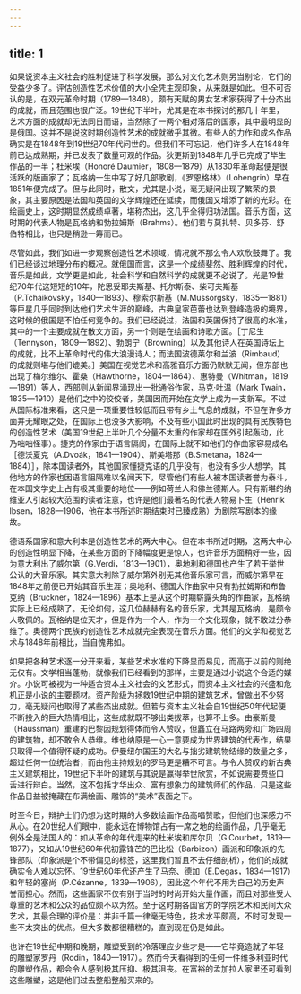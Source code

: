 ```yaml
---
---
---
```

title: 1
---




如果说资本主义社会的胜利促进了科学发展，那么对文化艺术则另当别论，它们的受益少多了。评估创造性艺术价值的大小全凭主观印象，从来就是如此。但不可否认的是，在双元革命时期（1789—1848），颇有天赋的男女艺术家获得了十分杰出的成就，而且范围也很广泛。19世纪下半叶，尤其是在本书探讨的那几十年里，艺术方面的成就却无法同日而语，当然除了一两个相对落后的国家，其中最明显的是俄国。这并不是说这时期创造性艺术的成就微乎其微。有些人的力作和成名作品确实是在1848年到19世纪70年代问世的。但我们不可忘记，他们许多人在1848年前已达成熟期，并已发表了数量可观的作品。狄更斯到1848年几乎已完成了毕生作品的一半；杜米埃（Honoré Daumier，1808—1879）从1830年革命起便是很活跃的版画家了；瓦格纳一生中写了好几部歌剧，《罗恩格林》（Lohengrin）早在1851年便完成了。但与此同时，散文，尤其是小说，毫无疑问出现了繁荣的景象，其主要原因是法国和英国的文学辉煌还在延续，而俄国又增添了新的光彩。在绘画史上，这时期显然成绩卓著，堪称杰出，这几乎全得归功法国。音乐方面，这时期的代表人物是瓦格纳和勃拉姆斯（Brahms）。他们若与莫扎特、贝多芬、舒伯特相比，也只是稍逊一筹而已。

尽管如此，我们如进一步观察创造性艺术领域，情况就不那么令人欢欣鼓舞了。我们已经谈过地理分布的概况。就俄国而言，这是一个成绩斐然、胜利辉煌的时代，音乐是如此，文学更是如此，社会科学和自然科学的成就更不必说了。光是19世纪70年代这短短的10年，陀思妥耶夫斯基、托尔斯泰、柴可夫斯基（P.Tchaikovsky，1840—1893）、穆索尔斯基（M.Mussorgsky，1835—1881）等巨星几乎同时到达他们艺术生涯的巅峰，古典皇家芭蕾也达到登峰造极的境界，这时候的俄国是不怕任何竞争的。我们已经说过，法国和英国保持了很高的水准，其中的一个主要成就在散文方面，另一个则是在绘画和诗歌方面。［丁尼生（Tennyson，1809—1892）、勃朗宁（Browning）以及其他诗人在英国诗坛上的成就，比不上革命时代的伟大浪漫诗人；而法国波德莱尔和兰波（Rimbaud）的成就则堪与他们媲美。］美国在视觉艺术和高雅音乐方面仍默默无闻，但东部也出现了梅尔维尔、霍桑（Hawthorne，1804—1864）、惠特曼（Whitman，1819—1891）等人，西部则从新闻界涌现出一批通俗作家，马克·吐温（Mark Twain，1835—1910）是他们之中的佼佼者，美国因而开始在文学上成为一支新军。不过从国际标准来看，这只是一项重要性较低而且带有乡土气息的成就，不但在许多方面并无耀眼之处，在国际上也没多大影响，不及有些小国此时出现的具有民族特色的创造性艺术（美国19世纪上半叶几个分量不太重的作家却在国外引起轰动，此乃咄咄怪事）。捷克的作家由于语言隔阂，在国际上就不如他们的作曲家容易成名［德沃夏克（A.Dvoák，1841—1904）、斯美塔那（B.Smetana，1824—1884）］，除本国读者外，其他国家懂捷克语的几乎没有，也没有多少人想学。其他地方的作家也因语言阻隔难以名闻天下，尽管他们有些人被本国读者誉为泰斗，在本国文学史上占有极其重要的地位——例如荷兰人和佛兰德斯人。只有斯堪的纳维亚人引起较大范围的读者注意，也许是他们最著名的代表人物易卜生（Henrik Ibsen，1828—1906，他在本书所述时期结束时已臻成熟）为剧院写剧本的缘故。

德语系国家和意大利本是创造性艺术的两大中心。但在本书所述时期，这两大中心的创造性明显下降，在某些方面的下降幅度更是惊人，也许音乐方面稍好一些，因为意大利出了威尔第（G.Verdi，1813—1901），奥地利和德国也产生了若干举世公认的大音乐家。其实意大利除了威尔第外别无其他音乐家可言，而威尔第早在1848年之前便已开始其音乐生涯；奥地利、德国大作曲家中只有勃拉姆斯和布鲁克纳（Bruckner，1824—1896）基本上是从这个时期崭露头角的作曲家，瓦格纳实际上已经成熟了。无论如何，这几位赫赫有名的音乐家，尤其是瓦格纳，是颇令人敬佩的。瓦格纳是位天才，但是作为一个人，作为一个文化现象，就不敢过分恭维了。奥德两个民族的创造性艺术成就完全表现在音乐方面。他们的文学和视觉艺术与1848年前相比，当自愧弗如。

如果把各种艺术逐一分开来看，某些艺术水准的下降显而易见，而高于以前的则绝无仅有。文学相当蓬勃，就像我们已经看到的那样，主要是通过小说这个合适的媒介。小说可被视为一种适合资本主义社会的文艺形式，而资本主义社会的兴盛和危机正是小说的主要题材。资产阶级为拯救19世纪中期的建筑艺术，曾做出不少努力，毫无疑问也取得了某些杰出成就。但若与资本主义社会自19世纪50年代起便不断投入的巨大热情相比，这些成就既不够出类拔萃，也算不上多。由豪斯曼（Haussman）重建的巴黎因规划得体而令人赞叹，但矗立在马路两旁和广场四周的建筑物，却不敢令人恭维。维也纳原是一心一意要成为世界建筑的代表作，结果只取得一个值得怀疑的成功。伊曼纽尔国王的大名与拙劣建筑物结缘的数量之多，超过任何一位统治者，而由他主持规划的罗马更是糟不可言。与令人赞叹的新古典主义建筑相比，19世纪下半叶的建筑与其说是赢得举世欣赏，不如说需要费些口舌进行辩白。当然，这不包括才华出众、富有想象力的建筑师们的作品，只是这些作品日益被掩藏在布满绘画、雕饰的“美术”表面之下。

时至今日，辩护士们仍想为这时期的大多数绘画作品高唱赞歌，但他们也深感力不从心。在20世纪人们眼中，能永远在博物馆占有一席之地的绘画作品，几乎毫无例外全是法国人的：如从革命的年代走来的杜米埃和库尔贝（G.Courbet，1819—1877），又如从19世纪60年代初露锋芒的巴比松（Barbizon）画派和印象派的先锋部队（印象派是个不带偏见的标签，这里我们暂且不去仔细剖析），他们的成就确实令人难以忘怀。19世纪60年代还产生了马奈、德加（E.Degas，1834—1917）和年轻的塞尚（P.Cézanne，1839—1906），因此这个年代不用为自己的历史声誉而担心。然而，这些画家不仅有别于当时的时尚开始大量作画，而且对那些受人尊重的艺术和公众的品位颇不以为然。至于这时期各国官方的学院艺术和民间大众艺术，其最合理的评价是：并非千篇一律毫无特色，技术水平颇高，不时可发现一些不太突出的优点。但大多数都很糟糕的，直到现在仍是如此。

也许在19世纪中期和晚期，雕塑受到的冷落理应少些才是——它毕竟造就了年轻的雕塑家罗丹（Rodin，1840—1917）。然而今天看得到的任何一件维多利亚时代的雕塑作品，都会令人感到极其压抑、极其沮丧。在富裕的孟加拉人家里还可看到这些雕塑，这是他们过去整船整船买来的。
